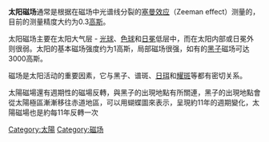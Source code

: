{{multiple issues|
{{expand|time=2018-10-31T02:17:54+00:00}}
{{expert|time=2018-10-31T02:17:54+00:00}}
{{unreferenced|time=2018-10-31T02:17:54+00:00}}
}}
'''太阳磁场'''通常是根据在磁场中光谱线分裂的[[塞曼效应|塞曼效应]]（Zeeman effect）测量的，目前的测量精度大约为0.3[[高斯_(单位)|高斯]]。

太阳磁场主要在太阳大气层 - [[光球|光球]]、[[色球|色球]]和[[日冕|日冕]]低层中，而在太阳内部或日冕外则很弱。太阳的基本磁场强度约为1高斯，局部磁场很强，如有的[[黑子|黑子]]磁场可达3000高斯。

磁场是太阳活动的重要因素，它与黑子、谱斑、[[日珥|日珥]]和[[耀斑|耀斑]]等都有密切关系。

太陽磁場還有週期性的磁場反轉，與黑子的出現地點有所關連，黑子的出現地點會從太陽極區漸漸移往赤道地區，可以用蝴蝶圖來表示，呈現約11年的週期變化，太陽磁場也是約每11年反轉一次

[[Category:太陽|Category:太陽]]
[[Category:磁场|Category:磁场]]